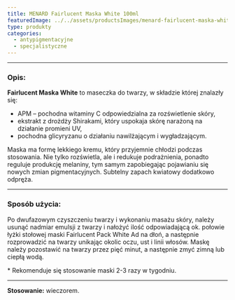 ```yaml
---
title: MENARD Fairlucent Maska White 100ml
featuredImage: ../../assets/productsImages/menard-fairlucent-maska-white-100ml.png
type: produkty
categories:
  - antypigmentacyjne
  - specjalistyczne
---
```



<Fairlucent />

---

<h3>Opis:</h3>

**Fairlucent Maska White** to maseczka do twarzy, w składzie której znalazły się:

- APM – pochodna witaminy C odpowiedzialna za rozświetlenie skóry,
- ekstrakt z drożdży Shirakami, który uspokaja skórę narażoną na działanie promieni UV,
- pochodna glicyryzanu o działaniu nawilżającym i wygładzającym.

Maska ma formę lekkiego kremu, który przyjemnie chłodzi podczas stosowania. Nie tylko rozświetla, ale i redukuje podrażnienia, ponadto reguluje produkcję melaniny, tym samym zapobiegając pojawianiu się nowych zmian pigmentacyjnych. Subtelny zapach kwiatowy dodatkowo odpręża.

---

### Sposób użycia:

Po dwufazowym czyszczeniu twarzy i wykonaniu masażu skóry, należy usunąć nadmiar emulsji z twarzy i nałożyć ilość odpowiadającą ok. połowie łyżki stołowej maski Fairlucent Pack White Ad na dłoń, a następnie rozprowadzić na twarzy unikając okolic oczu, ust i linii włosów.
Maskę należy pozostawić na twarzy przez pięć minut, a następnie zmyć zimną lub ciepłą wodą.

\* Rekomenduje się stosowanie maski 2-3 razy w tygodniu.

---

**Stosowanie:** wieczorem.
